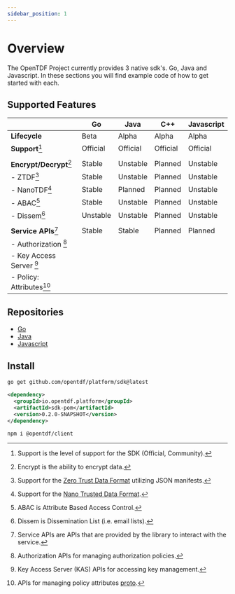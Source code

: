 ```yaml
---
sidebar_position: 1
---
```


# Overview

The OpenTDF Project currently provides 3 native sdk's. Go, Java and Javascript. In these sections you will find example code of how to get started with each. 

## Supported Features

|                            | Go       | Java     | C++      | Javascript |
| :------------------------- | -------- | -------- | -------- | ---------- |
| **Lifecycle**              | Beta     | Alpha    | Alpha    | Alpha      |
| **Support**[^101]          | Official | Official | Official | Official   |
|                            |          |          |          |            |
| **Encrypt/Decrypt**[^103]  | Stable   | Unstable | Planned  | Unstable   |
| - ZTDF[^110]               | Stable   | Unstable | Planned  | Unstable   |
| - NanoTDF[^111]            | Stable   | Planned  | Planned  | Unstable   |
| - ABAC[^112]               | Stable   | Unstable | Planned  | Unstable   |
| - Dissem[^113]             | Unstable | Unstable | Planned  | Unstable   |
|                            |          |          |          |            |
| **Service APIs**[^105]     | Stable   | Stable   | Planned  | Planned    |
| - Authorization [^120]     |          |          |          |            |
| - Key Access Server [^121] |          |          |          |            |
| - Policy: Attributes[^130] |          |          |          |            |

[^101]: Support is the level of support for the SDK (Official, Community).
[^103]: Encrypt is the ability to encrypt data.
[^105]: Service APIs are APIs that are provided by the library to interact with the service.

<!-- SDK Footnotes -->

[^110]: Support for the [Zero Trust Data Format](https://github.com/opentdf/spec/tree/main/schema/tdf) utilizing JSON manifests.
[^111]: Support for the [Nano Trusted Data Format](https://github.com/opentdf/spec/tree/main/schema/nanotdf).
[^112]: ABAC is Attribute Based Access Control.
[^113]: Dissem is Dissemination List (i.e. email lists).

<!-- Service Footnotes -->

[^120]: Authorization APIs for managing authorization policies.
[^121]: Key Access Server (KAS) APIs for accessing key management.
[^130]: APIs for managing policy attributes [proto](https://github.com/opentdf/platform/blob/main/service/policy/attributes/attributes.proto).

## Repositories

- [Go](https://pkg.go.dev/github.com/opentdf/platform/sdk)
- [Java](https://github.com/opentdf/java-sdk)
- [Javascript](https://github.com/opentdf/client-web)

## Install


<Tabs>
<TabItem value="go" label="Go">

```bash
go get github.com/opentdf/platform/sdk@latest
```

</TabItem>
<TabItem value="java" label="Java">

```xml
<dependency>
  <groupId>io.opentdf.platform</groupId>
  <artifactId>sdk-pom</artifactId>
  <version>0.2.0-SNAPSHOT</version>
</dependency>
```

</TabItem>
<TabItem value="js" label="Javascript">

```bash
npm i @opentdf/client
```

</TabItem>
</Tabs>